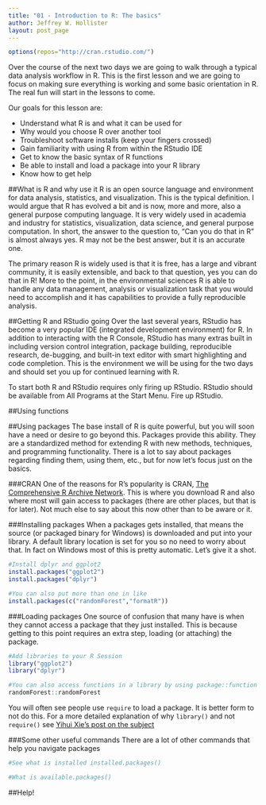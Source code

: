 ```yaml
---
title: "01 - Introduction to R: The basics"
author: Jeffrey W. Hollister
layout: post_page
---
```


```r
options(repos="http://cran.rstudio.com/")
```

Over the course of the next two days we are going to walk through a typical data analysis workflow in R.  This is the first lesson and we are going to focus on making sure everything is working and some basic orientation in R.  The real fun will start in the lessons to come.  

Our goals for this lesson are:

- Understand what R is and what it can be used for
- Why would you choose R over another tool
- Troubleshoot software installs (keep your fingers crossed)
- Gain familiarity with using R from within the RStudio IDE
- Get to know the basic syntax of R functions
- Be able to install and load a package into your R library
- Know how to get help

##What is R and why use it
R is an open source language and environment for data analysis, statistics, and visualization.  This is the typical definition.  I would argue that R has evolved a bit and is now, more and more, also a general purpose computing language.  It is very widely used in academia and industry for statistics, visualization, data science, and general purpose computation.  In short, the answer to the question to, "Can you do that in R" is almost always yes.  R may not be the best answer, but it is an accurate one.  

The primary reason R is widely used is that it is free, has a large and vibrant community, it is easily extensible, and back to that question, yes you can do that in R!  More to the point, in the environmental sciences R is able to handle any data management, analysis or visualization task that you would need to accomplish and it has capabilities to provide a fully reproducible analysis. 

##Getting R and RStudio going
Over the last several years, RStudio has become a very popular IDE (integrated development environment) for R.  In addition to interacting with the R Console, RStudio has many extras built in including version control integration, package building, reproducible research, de-bugging, and built-in text editor with smart highlighting and code completion.  This is the environment we will be using for the two days and should set you up for continued learning with R.

To start both R and RStudio requires only firing up RStudio.  RStudio should be available from All Programs at the Start Menu.  Fire up RStudio. 

##Using functions

##Using packages
The base install of R is quite powerful, but you will soon have a need or desire to go beyond this.  Packages provide this ability.  They are a standardized method for extending R with new methods, techniques, and programming functionality.  There is a lot to say about packages regarding finding them, using them, etc., but for now let's focus just on the basics.  

###CRAN
One of the reasons for R's popularity is CRAN, [The Comprehensive R Archive Network](http://cran.r-project.org/).  This is where you download R and also where most will gain access to packages (there are other places, but that is for later).  Not much else to say about this now other than to be aware or it.

###Installing packages
When a packages gets installed, that means the source (or packaged binary for Windows) is downloaded and put into your library.  A default library location is set for you so no need to worry about that.  In fact on Windows most of this is pretty automatic.  Let's give it a shot.


```r
#Install dplyr and ggplot2
install.packages("ggplot2")
install.packages("dplyr")

#You can also put more than one in like
install.packages(c("randomForest","formatR"))
```

###Loading packages
One source of confusion that many have is when they cannot access a package that they just installed. This is because getting to this point requires an extra step, loading (or attaching) the package.   

```r
#Add libraries to your R Session
library("ggplot2")
library("dplyr")

#You can also access functions in a library by using package::function
randomForest::randomForest

```

You will often see people use `require` to load a package. It is better form to not do this. For a more detailed explanation of why `library()` and not `require()` see [Yihui Xie's post on the subject](http://yihui.name/en/2014/07/library-vs-require/.)

###Some other useful commands
There are a lot of other commands that help you navigate packages

```r
#See what is installed installed.packages()

#What is available.packages()

```

##Help!